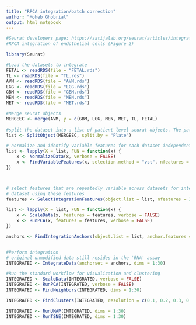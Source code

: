 ---
title: "RPCA integration/batch correction"
author: "Moheb Ghobrial"
output: html_notebook
---

```{r}
#Seurat developers page: https://satijalab.org/seurat/articles/integration_rpca.html
#RPCA integration of endothelial cells (Figure 2)

library(Seurat)

#Load the datasets to integrate
FETAL <- readRDS(file = "FETAL.rds")
TL <- readRDS(file = "TL.rds")
AVM <- readRDS(file = "AVM.rds")
LGG <- readRDS(file = "LGG.rds")
GBM <- readRDS(file = "GBM.rds")
MEN <- readRDS(file = "MEN.rds")
MET <- readRDS(file = "MET.rds")

#Merge seurat objects
MERGEEC <- merge(AVM, y = c(GBM, LGG, MEN, MET, TL, FETAL)
                 
#split the dataset into a list of patient level seurat objects. The patient level information is in the "Plate" metadata                   
list <- SplitObject(MERGEEC, split.by = "Plate")

# normalize and identify variable features for each dataset independently
list <- lapply(X = list, FUN = function(x) {
    x <- NormalizeData(x, verbose = FALSE)
    x <- FindVariableFeatures(x, selection.method = "vst", nfeatures = 3000,verbose = FALSE)
})



# select features that are repeatedly variable across datasets for integration run PCA on each
# dataset using these features
features <- SelectIntegrationFeatures(object.list = list, nfeatures = 3000)

list <- lapply(X = list, FUN = function(x) {
    x <- ScaleData(x, features = features, verbose = FALSE)
    x <- RunPCA(x, features = features, verbose = FALSE)
})

anchors <- FindIntegrationAnchors(object.list = list, anchor.features = features, reduction = "rpca")


#Perform integration
# original unmodified data still resides in the 'RNA' assay
INTEGRATED <- IntegrateData(anchorset = anchors, dims = 1:30)

#Run the standard workflow for visualization and clustering
INTEGRATED <- ScaleData(INTEGRATED, verbose = FALSE)
INTEGRATED <- RunPCA(INTEGRATED, verbose = FALSE)
INTEGRATED <- FindNeighbors(INTEGRATED, dims = 1:30)

INTEGRATED <- FindClusters(INTEGRATED, resolution = c(0.1, 0.2, 0.3, 0.4, 0.5, 0.6, 0.7,0.8, 0.9, 1,1.1,1.2,1.3,1.4,1.5,1.6,1.7,1.8,1.9,2))

INTEGRATED <- RunUMAP(INTEGRATED, dims = 1:30)
INTEGRATED <- RunTSNE(INTEGRATED, dims = 1:30)





```

